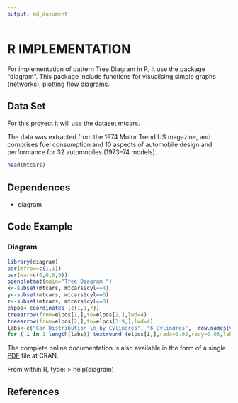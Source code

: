 ```yaml
---
output: md_document
---
```


# R IMPLEMENTATION

For implementation of pattern Tree Diagram in R, it use the package "diagram".  This package include functions for visualising simple graphs (networks), plotting flow diagrams.  


## Data Set

For this proyect it will use the dataset mtcars.

The data was extracted from the 1974 Motor Trend US magazine, and comprises fuel consumption and 10 aspects of automobile design and performance for 32 automobiles (1973–74 models).

```r
head(mtcars)

```


## Dependences

* diagram


## Code Example


### Diagram


```r
library(diagram)
par(mfrow=c(1,1))
par(mar=c(0,0,0,0))
openplotmat(main="Tree Diagram ")
x<-subset(mtcars, mtcars$cyl==4)
y<-subset(mtcars, mtcars$cyl==6)
z<-subset(mtcars, mtcars$cyl==8)
elpos<-coordinates (c(1,1,7))
treearrow(from=elpos[1,],to=elpos[2,],lwd=4)  
treearrow(from=elpos[2,],to=elpos[3:9,],lwd=4) 
labs<-c("Car Distribution \n by Cylindres", "6 Cylindres",  row.names(y))
for ( i in 1:length(labs)) textround (elpos[i,],radx=0.02,rady=0.05,lab=labs[i] ,cex=0.6, col = "blue", box.col="grey")

```
The complete online documentation is also available in the form of a single [PDF](https://cran.r-project.org/web/packages/diagram/diagram.pdf) file at CRAN.

From within R, type:
> help(diagram)


## References
